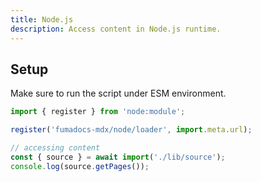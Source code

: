 ```yaml
---
title: Node.js
description: Access content in Node.js runtime.
---
```


## Setup

Make sure to run the script under ESM environment.

```js title="scripts/example.js"
import { register } from 'node:module';

register('fumadocs-mdx/node/loader', import.meta.url);

// accessing content
const { source } = await import('./lib/source');
console.log(source.getPages());
```
